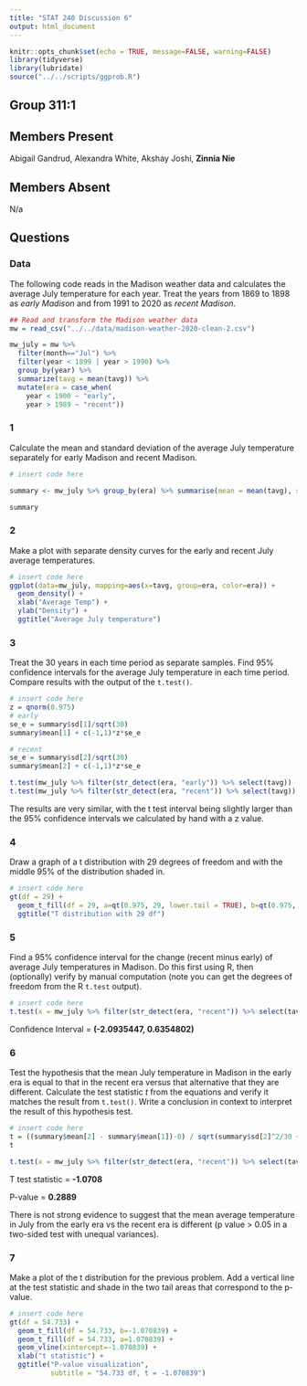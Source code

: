```yaml
---
title: "STAT 240 Discussion 6"
output: html_document
---
```


```r
knitr::opts_chunk$set(echo = TRUE, message=FALSE, warning=FALSE)
library(tidyverse)
library(lubridate)
source("../../scripts/ggprob.R")
```

## Group 311:1

## Members Present

Abigail Gandrud,
Alexandra White,
Akshay Joshi,
**Zinnia Nie**

## Members Absent

N/a

## Questions


### Data

The following code reads in the Madison weather data and calculates the average July temperature for each year.
Treat the years from 1869 to 1898 as *early Madison* and from 1991 to 2020 as *recent Madison*.

```r
## Read and transform the Madison weather data
mw = read_csv("../../data/madison-weather-2020-clean-2.csv")

mw_july = mw %>%
  filter(month=="Jul") %>%
  filter(year < 1899 | year > 1990) %>%
  group_by(year) %>%
  summarize(tavg = mean(tavg)) %>%
  mutate(era = case_when(
    year < 1900 ~ "early",
    year > 1989 ~ "recent"))

```

### 1

Calculate the mean and standard deviation of the average July temperature separately for early Madison and recent Madison.

```r
# insert code here

summary <- mw_july %>% group_by(era) %>% summarise(mean = mean(tavg), sd = sd(tavg))

summary

```



### 2

Make a plot with separate density curves for the early and recent July average temperatures.

```r
# insert code here
ggplot(data=mw_july, mapping=aes(x=tavg, group=era, color=era)) +
  geom_density() +
  xlab("Average Temp") +
  ylab("Density") +
  ggtitle("Average July temperature")
```



### 3

Treat the 30 years in each time period as separate samples. Find 95% confidence intervals for the average July temperature in each time period. Compare results with the output of the `t.test()`.

```r
# insert code here
z = qnorm(0.975)
# early
se_e = summary$sd[1]/sqrt(30)
summary$mean[1] + c(-1,1)*z*se_e

# recent
se_e = summary$sd[2]/sqrt(30)
summary$mean[2] + c(-1,1)*z*se_e

t.test(mw_july %>% filter(str_detect(era, "early")) %>% select(tavg))
t.test(mw_july %>% filter(str_detect(era, "recent")) %>% select(tavg))
```

The results are very similar, with the t test interval being slightly larger than the 95% confidence intervals we calculated by hand with a z value. 



### 4

Draw a graph of a t distribution with 29 degrees of freedom and with the middle 95% of the distribution shaded in.

```r
# insert code here
gt(df = 29) +
  geom_t_fill(df = 29, a=qt(0.975, 29, lower.tail = TRUE), b=qt(0.975, 29, lower.tail = FALSE)) +
  ggtitle("T distribution with 29 df")
```



### 5

Find a 95% confidence interval for the change (recent minus early) of average July temperatures in Madison. Do this first using R, then (optionally) verify by manual computation (note you can get the degrees of freedom from the R `t.test` output).

```r
# insert code here
t.test(x = mw_july %>% filter(str_detect(era, "recent")) %>% select(tavg), y = mw_july %>% filter(str_detect(era, "early")) %>% select(tavg))
```

Confidence Interval = **(-2.0935447, 0.6354802)**


### 6

Test the hypothesis that the mean July temperature in Madison in the early era is equal to that in the recent era versus that alternative that they are different. Calculate the test statistic $t$ from the equations and verify it matches the result from `t.test()`. Write a conclusion in context to interpret the result of this hypothesis test.

```r
# insert code here
t = ((summary$mean[2] - summary$mean[1])-0) / sqrt(summary$sd[2]^2/30 + summary$sd[1]^2/30)
t

t.test(x = mw_july %>% filter(str_detect(era, "recent")) %>% select(tavg), y = mw_july %>% filter(str_detect(era, "early")) %>% select(tavg))
```

T test statistic = **-1.0708**

P-value = **0.2889**

There is not strong evidence to suggest that the mean average temperature in July from the early era vs the recent era is different (p value > 0.05 in a two-sided test with unequal variances). 


### 7

Make a plot of the t distribution for the previous problem. Add a vertical line at the test statistic and shade in the two tail areas that correspond to the p-value.

```r
# insert code here
gt(df = 54.733) +
  geom_t_fill(df = 54.733, b=-1.070839) +
  geom_t_fill(df = 54.733, a=1.070839) +
  geom_vline(xintercept=-1.070839) +
  xlab("t statistic") +
  ggtitle("P-value visualization",
          subtitle = "54.733 df, t = -1.070839")
```

